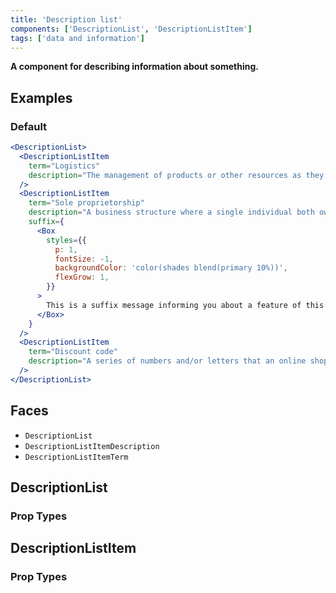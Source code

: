 ```yaml
---
title: 'Description list'
components: ['DescriptionList', 'DescriptionListItem']
tags: ['data and information']
---
```


**A component for describing information about something.**

## Examples

### Default

```jsx live=true
<DescriptionList>
  <DescriptionListItem
    term="Logistics"
    description="The management of products or other resources as they travel between a point of origin and a destination."
  />
  <DescriptionListItem
    term="Sole proprietorship"
    description="A business structure where a single individual both owns and runs the company."
    suffix={
      <Box
        styles={{
          p: 1,
          fontSize: -1,
          backgroundColor: 'color(shades blend(primary 10%))',
          flexGrow: 1,
        }}
      >
        This is a suffix message informing you about a feature of this term.
      </Box>
    }
  />
  <DescriptionListItem
    term="Discount code"
    description="A series of numbers and/or letters that an online shopper may enter at checkout to get a discount or special offer."
  />
</DescriptionList>
```

## Faces

- `DescriptionList`
- `DescriptionListItemDescription`
- `DescriptionListItemTerm`

## DescriptionList

### Prop Types

<PropTypes component="DescriptionList" />

## DescriptionListItem

### Prop Types

<PropTypes component="DescriptionListItem" />
